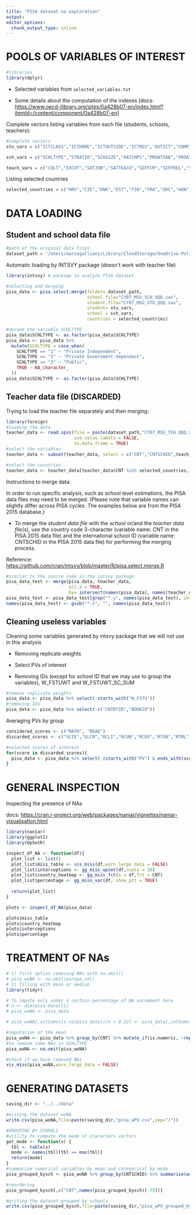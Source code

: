 ```yaml
---
title: "PISA dataset na exploration"
output: 
editor_options: 
  chunk_output_type: inline
---
```


# POOLS OF VARIABLES OF INTEREST

```r
#libraries
library(dplyr)
```

-   Selected variables from `selected_variables.txt`

-   Some details about the computation of the indexes [docs: <https://www.oecd-ilibrary.org/sites/0a428b07-en/index.html?itemId=/content/component/0a428b07-en>]

Complete vectors listing variables from each file (students, schools, teachers):

```r
#complete vectors
stu_vars = c("ICTCLASS","ICTHOME","ICTOUTSIDE","ICTRES","AUTICT","COMPICT","INTICT","ENTUSE","HOMESCH","USESCH","ATTLNACT","EMOSUPS","COMPETE","EUDMO","GFOFAIL","SWBP","RESILIENCE","BELONG","BEINGBULLIED","PERFEED","JOYREAD","CULTPOSS","HEDRES","SCREADCOMP","LMINS","MMINS","WEALTH","ESCS","HOMEPOS","BFMJ2","BMMJ1","HISCED","HISEI", "WEALTH","ESCS","HOMEPOS","BFMJ2","BMMJ1","HISCED","HISEI", "TEACHINT","TEACHSUP","STIMREAD", "PERCOMP","PERCOOP","ICTSCH")

sch_vars = c("SCHLTYPE","STRATIO","SCHSIZE","RATCMP1","PROAT5AB","PROAT5AM","PROAT6","CLSIZE","CREACTIV","EDUSHORT","STAFFSHORT","STUBEHA","TEACHBEHA")

teach_vars = c("COLT","EXCHT","SATJOB","SATTEACH","SEFFCM","SEFFREL","SEFFINS","TCOTLCOMP","TCSTIMREAD","TCSTRATREAD","TCICTUSE","TCDISCLIMA","TCDIRINS","FEEDBACK","ADAPTINSTR","FEEDBINSTR")
```

Listing selected countries

```r
selected_countries = c("HRV","CZE","DNK","EST","FIN","FRA","GRC","HUN","LTU","LUX","POL","SVK","SVN","ESP")
```

# DATA LOADING

## Student and school data file

```r
#path of the original data files
dataset_path = "/Users/marcogalliani/Library/CloudStorage/OneDrive-PolitecnicodiMilano/Corsi/4.2 Applied Statistics/PISA-dataset/PISA_file_sav"
```

Automatic loading by INTSVY package (doesn't work with teacher file)

```r
library(intsvy) # package to analyze PISA dataset

#selecting and merging
pisa_data <- pisa.select.merge(folder= dataset_path,
                               school.file="CY07_MSU_SCH_QQQ.sav", 
                               student.file="CY07_MSU_STU_QQQ.sav",
                               student= stu_vars,
                               school = sch_vars,
                               countries = selected_countries)    
```

```r
#decode the variable SCHLTYPE
pisa_data$SCHLTYPE <- as.factor(pisa_data$SCHLTYPE)
pisa_data <- pisa_data %>%
  mutate(SCHLTYPE = case_when(
    SCHLTYPE == "1" ~ "Private Independent",
    SCHLTYPE == "2" ~ "Private Government-dependent",
    SCHLTYPE == "3" ~ "Public",
    TRUE ~ NA_character_
  ))
pisa_data$SCHLTYPE <- as.factor(pisa_data$SCHLTYPE)
```

## Teacher data file (DISCARDED)

Trying to load the teacher file separately and then merging:

```r
library(foreign)
#loading the data
teacher_data <- read.spss(file = paste(dataset_path,"CY07_MSU_TCH_QQQ.sav",sep = "/"), 
                          use.value.labels = FALSE,
                          to.data.frame = TRUE)
#select the variables
teacher_data <- subset(teacher_data, select = c("CNT","CNTSCHID",teach_vars))

#select the countries
teacher_data <- teacher_data[teacher_data$CNT %in% selected_countries, ]
```

Instructions to merge data:

In order to run specific analysis, such as school level estimations, the PISA data files may need to be merged. (Please note that variable names can slightly differ across PISA cycles. The examples below are from the PISA 2015 database.)

-   To merge the *student data file* with the *school* or/and the *teacher data file*(s), use the country code 3-character (variable name: CNT in the PISA 2015 data file) and the international school ID (variable name: CNTSCHID in the PISA 2015 data file) for performing the merging process.

Reference: <https://github.com/cran/intsvy/blob/master/R/pisa.select.merge.R>

```r
#similar to the source code in the intsvy package 
pisa_data_test <- merge(pisa_data, teacher_data, 
                        all.x = TRUE,
                        by= intersect(names(pisa_data), names(teacher_data)))
pisa_data_test <- pisa_data_test[grep("*.y", names(pisa_data_test), invert=TRUE)]
names(pisa_data_test) <- gsub("*.x", "", names(pisa_data_test))
```

## Cleaning useless variables

Cleaning some variables generated by intsvy package that we will not use in this analysis

-   Removing replicate weights

-   Select PVs of interest

-   Removing IDs (except for school ID that we may use to group the variables), W_FSTUWT and W_FSTUWT_SC_SUM

```r
#remove replicate weights
pisa_data <- pisa_data %>% select(-starts_with("W_FSTU")) 
#removing IDs
pisa_data <- pisa_data %>% select(-c("CNTRYID","BOOKID")) 
```

Averaging PVs by group

```r
considered_scores <- c("MATH", "READ")
discarded_scores <- c("SCIE","GLCM","RCLI","RCUN","RCER","RTSN","RTML")

#selected scores of interest
for(score in discarded_scores){
  pisa_data <- pisa_data %>% select(-(starts_with("PV") & ends_with(score)))
}
```

# GENERAL INSPECTION

Inspecting the presence of NAs

docs: <https://cran.r-project.org/web/packages/naniar/vignettes/naniar-visualisation.html>

```r
library(naniar)
library(ggplot2)
library(UpSetR)

inspect_df_NA <- function(df){
  plot_list <- list() 
  plot_list$miss_table <- vis_miss(df,warn_large_data = FALSE)    
  plot_list$interceptions <- gg_miss_upset(df,nsets = 10)
  plot_list$country_heatmap <- gg_miss_fct(x = df,fct = CNT)
  plot_list$percentage <- gg_miss_var(df, show_pct = TRUE) 
  
  return(plot_list)
}
```

```r
plots <- inspect_df_NA(pisa_data)

plots$miss_table
plots$country_heatmap
plots$interceptions
plots$percentage
```

# TREATMENT OF NAs

```r
# 1) first option removing NAs with na.omit()
# pisa_woNA <- na.omit(europe_sel)
# 2) filling with mean or median
library(tidyr)

# To impute only under a certain percentage of NA uncomment here
# n <- dim(pisa_data)[1] 
# pisa_woNA <- pisa_data

# pisa_woNA[,colSums(is.na(pisa_data))/n < 0.22] <- pisa_data[,colSums(is.na(pisa_data))/n < 0.1] %>% group_by(CNT) %>% mutate_if(is.numeric, ~replace_na(.,mean(., na.rm = TRUE)))

#imputation of the mean
pisa_woNA <- pisa_data %>% group_by(CNT) %>% mutate_if(is.numeric, ~replace_na(.,mean(., na.rm = TRUE)))
#to remove some NAs in SCHLTYPE
pisa_woNA <- na.omit(pisa_woNA)

#check if we have removed NAs
vis_miss(pisa_woNA,warn_large_data = FALSE)
```

# GENERATING DATASETS

```r
saving_dir <- "../../data"

#writing the dataset woNA
write.csv(pisa_woNA,file=paste(saving_dir,"pisa_wPV.csv",sep="/"))

#GROUPING BY SCHOOLS
#utility to compute the mode of characters vectors
get_mode <- function(x) {
  tbl <- table(x)
  mode <- names(tbl)[tbl == max(tbl)]
  return(mode)
}
#summarise numerical variables by mean and categorical by mode
pisa_grouped_bysch <- pisa_woNA %>% group_by(CNTSCHID) %>% summarise(across(where(is.numeric),mean),across(where(is.character), get_mode))

#reordering
pisa_grouped_bysch[,c("CNT",names(pisa_grouped_bysch)[-75])]

#writing the dataset grouped by schools
write.csv(pisa_grouped_bysch,file=paste(saving_dir,"pisa_wPV_grouped_bysch.csv",sep="/"))
```
